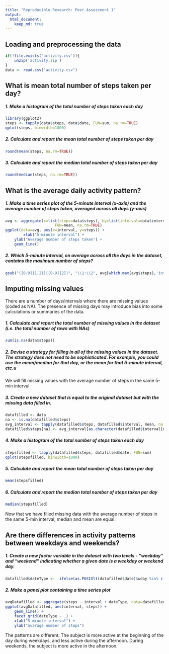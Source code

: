 ---
title: "Reproducible Research: Peer Assessment 1"
output: 
  html_document:
    keep_md: true
---


## Loading and preprocessing the data

```{r, message=FALSE, warning=FALSE}
if(!file.exists('activity.csv')){
    unzip('activity.zip')
}
data <- read.csv("activity.csv")
```

## What is mean total number of steps taken per day?
##### 1. Make a histogram of the total number of steps taken each day
```{r}
library(ggplot2)
steps <- tapply(data$steps, data$date, FUN=sum, na.rm=TRUE)
qplot(steps, binwidth=1000)
```

##### 2. Calculate and report the mean total number of steps taken per day
```{r}
round(mean(steps, na.rm=TRUE))
```
##### 3. Calculate and report the median total number of steps taken per day
```{r}
round(median(steps, na.rm=TRUE))
```

## What is the average daily activity pattern?


##### 1. Make a time series plot of the 5-minute interval (x-axis) and the average number of steps taken, averaged across all days (y-axis)
```{r}
avg <- aggregate(x=list(steps=data$steps), by=list(interval=data$interval),
                      FUN=mean, na.rm=TRUE)
ggplot(data=avg, aes(x=interval, y=steps)) +
        xlab("5-minute interval") +
    ylab("Average number of steps taken") +
    geom_line()
```

##### 2. Which 5-minute interval, on average across all the days in the dataset, contains the maximum number of steps?

```{r}
gsub("([0-9]{1,2})([0-9]{2})", "\\1:\\2", avg[which.max(avg$steps),'interval'])
```

## Imputing missing values

There are a number of days/intervals where there are missing values (coded as NA). The presence of missing days may introduce bias into some calculations or summaries of the data.

##### 1. Calculate and report the total number of missing values in the dataset (i.e. the total number of rows with NAs)

```{r}
sum(is.na(data$steps))
```

##### 2. Devise a strategy for filling in all of the missing values in the dataset. The strategy does not need to be sophisticated. For example, you could use the mean/median for that day, or the mean for that 5-minute interval, etc.u

We will fill missing values with the average number of steps in the same 5-min interval

##### 3. Create a new dataset that is equal to the original dataset but with the missing data filled in.

```{r}
datafilled <- data
na <- is.na(datafilled$steps)
avg_interval <- tapply(datafilled$steps, datafilled$interval, mean, na.rm=TRUE, simplify=TRUE)
datafilled$steps[na] <- avg_interval[as.character(datafilled$interval[na])]
```

##### 4. Make a histogram of the total number of steps taken each day

```{r}
stepsfilled <- tapply(datafilled$steps, datafilled$date, FUN=sum)
qplot(stepsfilled, binwidth=1000)
```

##### 5. Calculate and report the mean total number of steps taken per day
```{r}
mean(stepsfilled)
```
##### 6. Calculate and report the median total number of steps taken per day
```{r}
median(stepsfilled)
```

Now that we have filled missing data with the average number of steps in the same 5-min interval, median and mean are equal.

## Are there differences in activity patterns between weekdays and weekends?

##### 1. Create a new factor variable in the dataset with two levels - "weekday" and "weekend" indicating whether a given date is a weekday or weekend day.

```{r}
datafilled$dateType <-  ifelse(as.POSIXlt(datafilled$date)$wday %in% c(0,6), 'weekend', 'weekday')
```

##### 2. Make a panel plot containing a time series plot

```{r}
avgDatafilled <- aggregate(steps ~ interval + dateType, data=datafilled, mean)
ggplot(avgDatafilled, aes(interval, steps)) + 
    geom_line() + 
    facet_grid(dateType ~ .) +
    xlab("5-minute interval") + 
    ylab("avarage number of steps")
```

The patterns are different. The subject is more active at the beginning of the day during weekdays, and less active during the afternoon. During weekends, the subject is more active in the afternoon.
